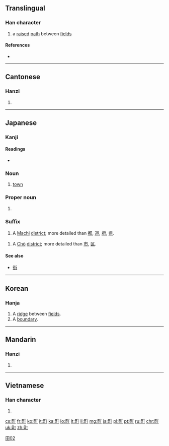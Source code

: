 ==Translingual==

===Han character===
{{Han char|rn=102|rad=田|as=02|sn=7|four=6102<sub>0</sub>|canj=田一弓 (WMN)|ids=⿰[[田]][[丁]]}}

# a [[raise]]d [[path]] between [[field]]s

====References====
* {{Han ref|kx=0759.070|dkj=21735|dj=1169.070|hdz=42528.050|uh=753A|ud=30010|bh=CB6D|bd=52077}}

----

==Cantonese==

===Hanzi===
{{yue-hanzi|jyut=|y=ting2}}

# {{defn|lang=yue|sort=田02}}

----

==Japanese==

===Kanji===
{{ja-kanji|grade=1|rs=田02}}

====Readings====
* {{ja-readings
|goon=[[ちょう]] (chō) < [[ちやう]] (chau)
|kanon=[[てい]] (tei)
|kun=[[まち]] (machi)}}

===Noun===
{{ja-noun|まち}}
# [[town]]

===Proper noun===
{{ja-pos|まち|proper}}

# {{surname|lang=ja|sort=まち}}

===Suffix===
{{ja-pos|まち|suffix}}

# A [[Machi]] [[district]]; more detailed than [[都]], [[道]], [[府]], [[県]].

{{ja-pos|k|suffix|hira=ちょう|rom=-chō}}

# A [[Chō]] [[district]]; more detailed than [[市]], [[区]].

====See also====
* [[街]]

[[Category:Grade 1 kanji|田02]]
----

==Korean==

===Hanja===
{{ko-hanja|hangeul=정|rv=jeong|mr=chŏng|y=ceng|eumhun=밭두둑|ehrv=batduduk|ehmr=|ehy=}}

# A [[ridge]] between [[field]]s.
# A [[boundary]].

----

==Mandarin==

===Hanzi===
{{cmn-hanzi|pin=[[dīng]] ([[ding1]]), [[tīng]] ([[ting1]]), [[tǐng]] ([[ting3]]), [[zhèng]] ([[zheng4]]), [[tiǎn]] ([[tian3]])|wg=ting<sup>1</sup>, t'ing<sup>1</sup>, t'ing<sup>3</sup>, cheng<sup>4</sup>, t'ien<sup>3</sup>}}

# {{defn|lang=cmn|sort=田02}}

----

==Vietnamese==

===Han character===
{{vi-hantu|[[đinh, thĩnh]]|rs=田02}}

# {{defn|lang=vi|sort=田02}}

[[cs:町]]
[[fr:町]]
[[ko:町]]
[[it:町]]
[[ka:町]]
[[lo:町]]
[[lt:町]]
[[li:町]]
[[mg:町]]
[[ja:町]]
[[pl:町]]
[[pt:町]]
[[ru:町]]
[[chr:町]]
[[uk:町]]
[[zh:町]]